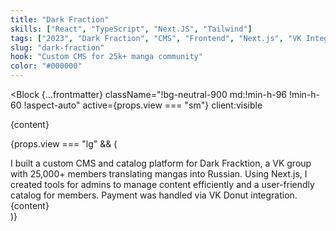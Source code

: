 ```yaml
---
title: "Dark Fraction"
skills: ["React", "TypeScript", "Next.JS", "Tailwind"]
tags: ["2023", "Dark Fraction", "CMS", "Frontend", "Next.js", "VK Integration"]
slug: "dark-fraction"
hook: "Custom CMS for 25k+ manga community"
color: "#000000"
---
```




<Block
  {...frontmatter}
  className="!bg-neutral-900 md:!min-h-96 !min-h-60 !aspect-auto"
  active={props.view === "sm"}
  client:visible
>
  <div className="absolute top-12 left-12 w-full">{content}</div>
</Block>

{props.view === "lg" && (

<div className="relative  rounded-2xl  overflow-y-auto overflow-x-hidden md:p-11 p-6 flex flex-col bg-neutral-900 text-neutral-500">
  <Title className="text-white">{frontmatter.title}</Title>
  <TextBlock>
    I built a custom CMS and catalog platform for Dark Fracktion, a VK group
    with 25,000+ members translating mangas into Russian. Using Next.js, I
    created tools for admins to manage content efficiently and a user-friendly
    catalog for members. Payment was handled via VK Donut integration.
  </TextBlock>
  <Skills skills={frontmatter.skills} highlight="hover:text-blue-500" />
  <div className="absolute top-1/2 left-20 md:left-1/2 w-[200%] md:w-full">
    {content}
  </div>
</div>
)}
